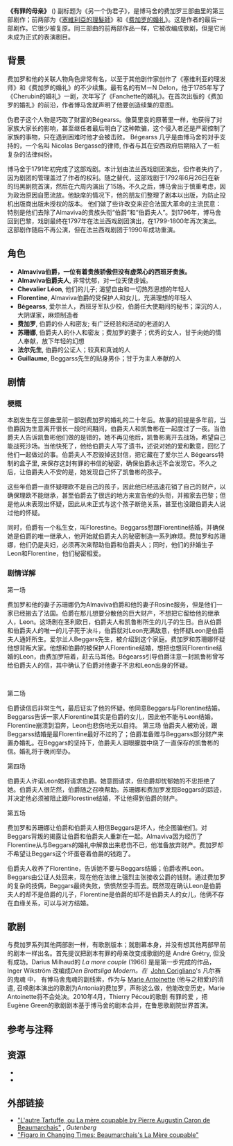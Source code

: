 {{roughtranslation|time=2017-07-20T15:21:03+00:00}}
'''《有罪的母亲》''' ({{Lang-fr|La Mère coupable}}) 副标题为《另一个伪君子》，是博马舍的费加罗三部曲里的第三部剧作；前两部为《[[塞維利亞的理髮師|塞維利亞的理髮師]]》和《[[费加罗的婚礼|费加罗的婚礼]]》。这是作者的最后一部剧作。它很少被复原。同三部曲的前两部作品一样，它被改编成歌剧，但是它尚未成为正式的表演剧目。

== 背景 ==
费加罗和他的关联人物角色非常有名，以至于其他剧作家创作了《塞维利亚的理发师》和《费加罗的婚礼》的不少续集。最有名的有M－N Delon，他于1785年写了《Cherubin的婚礼》一剧，次年写了《Fanchette的婚礼》。在首次出版的《费加罗的婚礼》的前沿，作者博马舍就声明了他要创造续集的意图。

伪君子这个人物是巧取了财富的Bégearss。像莫里哀的原著里一样，他获得了对家族大家长的影响，甚至继任者最后明白了这种欺骗，这个侵入者还是严密控制了家族的事物，只在遇到困难时他才会被击败。 Bégearss 几乎是由博马舍的对手支持的，一个名叫 Nicolas Bergasse的律师, 作者与其在安西政府后期陷入了一桩复杂的法律纠纷。

博马舍于1791年初完成了这部戏剧。本计划由法兰西戏剧团演出，但作者失约了，因为剧团的管理盖过了作者的权利。随之替代，这部戏剧于1792年6月26日在新的玛黑剧院首演，然后在六周内演出了15场。不久之后，博马舍出于慎重考虑，因为政治原因自愿流放。他缺席的情况下，他的朋友们整理了剧本以出版，为防止投机出版商出版未授权的版本。 他们做了些许改变来迎合法国大革命的主流民意：特别是他们去除了Almaviva的贵族头衔“伯爵”和“伯爵夫人”。到1796年，博马舍回到巴黎，戏剧最终在1797年在法兰西戏剧团演出，在1799-1800年再次演出。 这部剧作随后不再公演，但在法兰西戏剧团于1990年成功重演。

== 角色 ==
* '''Almaviva伯爵，一位有着贵族骄傲但没有虚荣心的西班牙贵族。'''
* '''Almaviva伯爵夫人''', 非常忧郁，对一位天使虔诚。
* '''Chevalier Léon''', 他们的儿子; 渴望自由和一切热烈思想的年轻人
* '''Florentine''', Almaviva伯爵的受保护人和女儿，充满理想的年轻人
* '''Bégearss''', 爱尔兰人，西班牙军队少校，伯爵任大使期间的秘书；深沉的人，大阴谋家，麻烦制造者
* '''费加罗''', 伯爵的仆人和密友; 有广泛经验和活动的老道的人
* '''苏珊娜''', 伯爵夫人的仆人和密友；费加罗的妻子；优秀的女人，甘于向她的情人奉献，放下年轻的幻想
* '''法尔先生''', 伯爵的公证人；较真和真诚的人
* '''Guillaume''', Beggarss先生的贴身男仆；甘于为主人奉献的人

== 剧情 ==

=== 梗概 ===
本剧发生在三部曲里前一部剧费加罗的婚礼的二十年后。故事的前提是多年前，当伯爵因为生意离开很长一段时间期间，伯爵夫人和凯鲁彬在一起度过了一夜。当伯爵夫人告诉凯鲁彬他们做的是错的，她不再见他后，凯鲁彬离开去战场，希望自己能战死沙场。当他快死了，他给伯爵夫人写了遗书，述说对她的爱和歉意，回忆了他们一起做过的事。伯爵夫人不忍毁掉这封信，把它藏在了爱尔兰人 Bégearss特制的盒子里, 来保存这封有罪的书信的秘密，确保伯爵永远不会发现它。不久之后，让伯爵夫人不安的是，她发现自己怀了凯鲁彬的孩子。 

这些年伯爵一直怀疑理欧不是自己的孩子，因此他已经迅速花销了自己的财产，以确保理欧不能继承，甚至伯爵去了很远的地方来宣告他的头衔，并搬家去巴黎；但是他从未表现出怀疑，因此从未正式与这个孩子断绝关系，甚至也没跟伯爵夫人说过他的怀疑。

同时，伯爵有一个私生女，叫Florestine。Beggarss想跟Florentine结婚，并确保她是伯爵的唯一继承人，他开始就伯爵夫人的秘密制造一系列麻烦。费加罗和苏珊娜，他们仍是夫妇，必须再次来帮助伯爵和伯爵夫人；同时，他们的非婚生子Leon和Florentine，他们秘密相爱。

=== 剧情详解 ===
; 第一场
费加罗和他的妻子苏珊娜仍为Almaviva伯爵和他的妻子Rosine服务，但是他们一家已经搬去了法国。伯爵在那儿想要分散他的巨大财产，不想把它留给他的继承人，Leon。这场剧在圣利欧日，伯爵夫人和凯鲁彬所生的儿子的生日。自从伯爵和伯爵夫人的唯一的儿子死于决斗，伯爵就对Leon充满敌意，他怀疑Leon是伯爵夫人通奸所生。爱尔兰人Beggars先生，被介绍到这个家庭。费加罗和苏珊娜怀疑他想背叛大家。他想和伯爵的被保护人Florentine结婚，想把也想同Florentine结婚的Leon，由费加罗陪着，赶去马耳他。Bégearss引导伯爵注意一封凯鲁彬曾写给伯爵夫人的信，其中确认了伯爵对他妻子不忠和Leon出身的怀疑。 <div><br>
</div>
; 第二场
伯爵读信后非常生气，最后证实了他的怀疑。他同意Beggars与Florentine结婚。Beggarss告诉一家人Florentine其实是伯爵的女儿，因此他不能与Leon结婚。Florentine崩溃到泪奔，Leon也悲伤地无以自持。
第三场
伯爵夫人被劝说，跟Beggarss结婚是最Florentine最好不过的了；伯爵准备赠与Beggarss部分财产来置办婚礼。在Beggars的坚持下，伯爵夫人泪眼朦胧中烧了一直保存的凯鲁彬的信。婚礼将于晚间举办。 
; 第四场
伯爵夫人许诺Leon她将请求伯爵。她意图请求，但伯爵却忧郁她的不忠拒绝了她。伯爵夫人很茫然，伯爵随之召唤帮助。苏珊娜和费加罗发现Beggars的踪迹，并决定他必须被阻止跟Florestine结婚，不让他得到伯爵的财产。
; 第五场
费加罗和苏珊娜让伯爵和伯爵夫人相信Beggars是坏人，他企图骗他们。对Beggars背叛的揭露让伯爵和伯爵夫人重新在一起。Almaviva因为经历了Florentine从与Beggars的婚礼中解救出来悲伤不已，他准备放弃财产。费加罗却不希望让Beggars这个坏蛋卷着伯爵的钱跑了。

伯爵夫人收养了Florentine，告诉她不要与Beggars结婚；伯爵收养Leon。Beggars由公证人处回来，现在他在法律上强烈主张接收公爵的钱财。通过费加罗的复杂的技俩，Beggars最终失败，愤愤然空手而去。既然现在确认Leon是伯爵夫人的却不是伯爵的儿子，Florentine是伯爵的却不是伯爵夫人的女儿，他俩不存在血缘关系，可以与对方结婚。

== 歌剧 ==
与费加罗系列其他两部剧一样，有歌剧版本；就剧幕本身，并没有想其他两部早前的剧本一样出名。首先提议把剧本有罪的母亲改变成歌剧的是 André Grétry, 但没有成功。Darius Milhaud的 ''La more couple'' (1966) 是是第一步完成的作品，Inger Wikström 改编成''Den Brottsliga Modern。在''  [[约翰·科里利亚诺|John Corigliano]]'s 凡尔赛的鬼魂 中， 有博马舍鬼魂的副线索，作为与 [[玛丽·安托瓦内特|Marie Antoinette]] (他与之相爱)的消遣, 召唤剧本演出的歌剧为Antonia的费加罗，声称这么做，他能改变历史，Marie Antoinette将不会处决。2010年4月，Thierry Pécou的歌剧 有罪的爱 ，把Eugène Green的歌剧剧本基于博马舍的剧本合并，在鲁恩歌剧院世界首演。 

== 参考与注释 ==
{{reflist}}

== 资源 ==
* {{Cite book|url=http://archive.org/stream/lautretartuffeou01beau#page/n1/mode/2up|title=L'autre Tartuffe, ou La Mère coupable, drame moral en cinq actes|last=Beaumarchais|first=Pierre Augustin Caron de|publisher=Maradan|year=1794|location=Paris|language=fr|oclc=23643607}}
* {{Cite book|url=http://books.google.co.uk/books?id=r-Wr1hit8LIC&printsec=frontcover&dq=Beaumarchais+and+the+Theatre&hl=en&sa=X&ei=z1OSUaG5HMTJ0QWk0oC4Bw&ved=0CDQQ6AEwAA#v=snippet&q=Le%20mere%20coupable&f=false|title=Beaumarchais and the Theatre|last=Howarth|first=William D|publisher=Routledge|year=2012|isbn=1134985916|location=London}}

== 外部链接 ==
* [http://www.gutenberg.org/ebooks/34841 "L'autre Tartuffe, ou La mère coupable by Pierre Augustin Caron de Beaumarchais"] {{Wayback|url=http://www.gutenberg.org/ebooks/34841 |date=20191204143406 }}, ''Gutenberg''
* [http://onlinelibrary.wiley.com/doi/10.1111/j.1754-0208.1995.tb00179.x/abstract "Figaro in Changing Times: Beaumarchais's La Mère coupable"] {{Wayback|url=http://onlinelibrary.wiley.com/doi/10.1111/j.1754-0208.1995.tb00179.x/abstract |date=20160304221532 }}